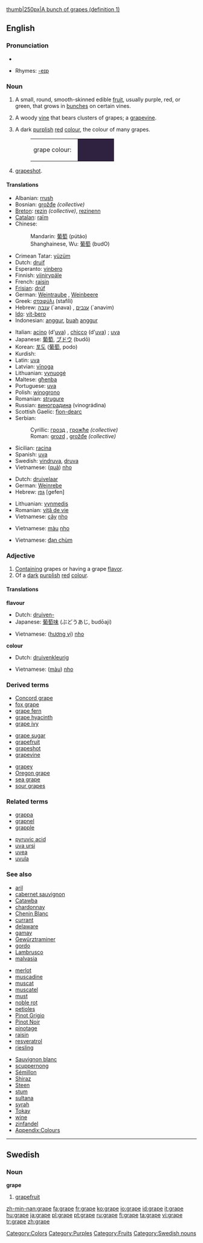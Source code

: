 {{wikipedia}}[[image:Grapes05.jpg|thumb|250px|A bunch of grapes (definition 1)]]

==English==

===Pronunciation===
*{{audio|en-us-grape.ogg|Audio (US)}}

*Rhymes: [[Rhymes:English:-eɪp|-eɪp]]

===Noun===
{{en-noun|s|-}}

# {{countable}} A small, round, smooth-skinned edible [[fruit]], usually purple, red, or green, that grows in [[bunch]]es on certain vines.
# {{countable}} A woody [[vine]] that bears clusters of grapes; a [[grapevine]].
# {{cattag|countable|uncountable}} A dark [[purple|purplish]] [[red]] [[colour]], the colour of many grapes.
#:<table><tr><td>grape colour: &nbsp;</td><td bgcolor="#2F2140" width="80">&nbsp; </td></tr></table>
# {{uncountable}} [[Grapeshot|grapeshot]].

====Translations====
{{trans-top|fruit}}
*Albanian: [[rrush]] {{m}}
*Bosnian: [[grožđe]] {{npl}} ''(collective)''
*[[Breton]]: [[rezin]] ''(collective)'', [[rezinenn]] {{f}}
*[[Catalan]]: [[raïm]] {{m}}
*Chinese:
*:Mandarin: [[葡萄]] (pútáo)
*:Shanghainese, Wu: [[葡萄]] (budO)
*Crimean Tatar: [[yüzüm]]
*Dutch: [[druif]] {{f}}
*Esperanto: [[vinbero]]
*Finnish: [[viinirypäle]]
*French: [[raisin]] {{m}}
*[[Frisian]]: [[drúf]]
*German: [[Weintraube]] {{f}}, [[Weinbeere]] {{f}}
*Greek: [[σταφύλι]] (stafíli) {{n}}
*Hebrew: [[ענבה]] (`anava) {{f}}, [[ענבים]] (`anavim) {{p}}
*[[Ido]]: [[vit-bero]]
*Indonesian: [[anggur]], [[buah]] [[anggur]]
{{trans-mid}}
*Italian: [[acino]] (d'[[uva]]) {{m}}, [[chicco]] (d'[[uva]]) {{m}}; [[uva]] {{f}}
*Japanese: [[葡萄]], [[ブドウ]] (budō)
*Korean: [[포도]] ([[葡萄]], podo)
*Kurdish: {{KUchar|[[ترێ]]}}
*Latin: [[uva]]
*Latvian: [[vīnoga]] {{f}}
*Lithuanian: [[vynuogė]] {{f}}
*Maltese: [[għenba]] {{f}}
*Portuguese: [[uva]] {{f}}
*Polish: [[winogrono]] {{n}}
*Romanian: [[strugure]] {{m}}
*Russian: [[виноградина]] (vinográdina) {{f}}
*Scottish Gaelic: [[fìon-dearc]] {{f}}
*Serbian:
*:Cyrillic: [[грозд]] {{m}}, [[грожђе]] {{npl}} ''(collective)''
*:Roman: [[grozd]] {{m}}, [[grožđe]] {{npl}} ''(collective)''
*Sicilian: [[racina]] {{f}}
*Spanish: [[uva]] {{f}}
*Swedish: [[vindruva]], [[druva]] {{c}}
*Vietnamese: ([[quả]]) [[nho]]
{{trans-bottom}}

{{trans-top|vine}}
*Dutch: [[druivelaar]] {{m}} 
*German: [[Weinrebe]] {{f}}
*Hebrew: [[גפן]] [gefen] {{m}}
{{trans-mid}}
*Lithuanian: [[vynmedis]] {{m}}
*Romanian: [[viţă de vie]] 
*Vietnamese: [[cây]] [[nho]]
{{trans-bottom}}

{{trans-top|colour}}
*Vietnamese: [[màu]] [[nho]]
{{trans-mid}}
{{trans-bottom}}

{{trans-top|grapeshot}}
*Vietnamese: [[đạn chùm]]
{{trans-mid}}
{{trans-bottom}}

===Adjective===
{{en-adj-more}}

# [[contain|Containing]] grapes or having a grape [[flavor]].
# Of a [[dark]] [[purplish]] [[red]] [[colour]].

====Translations====
'''flavour'''
{{top}}
*Dutch: [[druiven-]]
*Japanese: [[葡萄]][[味]] (ぶどうあじ, budōaji)
{{mid}}
*Vietnamese: ([[hương vị]]) [[nho]]
{{bottom}}

'''colour'''
{{top}}
*Dutch: [[druivenkleurig]]
{{mid}}
*Vietnamese: ([[màu]]) [[nho]] 
{{bottom}}

===Derived terms===
{{top3}}
*[[Concord grape]]
*[[fox grape]]
*[[grape fern]]
*[[grape hyacinth]]
*[[grape ivy]]
{{mid3}}
*[[grape sugar]]
*[[grapefruit]]
*[[grapeshot]]
*[[grapevine]]
{{mid3}}
*[[grapey]]
*[[Oregon grape]]
*[[sea grape]]
*[[sour grapes]]
{{bottom}}

===Related terms===
{{top2}}
*[[grappa]]
*[[grapnel]]
*[[grapple]]
{{mid2}}
*[[pyruvic acid]]
*[[uva ursi]]
*[[uvea]]
*[[uvula]]
{{bottom}}

===See also===
{{top3}}
*[[aril]]
*[[cabernet sauvignon]]
*[[Catawba]]
*[[chardonnay]]
*[[Chenin Blanc]]
*[[currant]]
*[[delaware]]
*[[gamay]]
*[[Gewürztraminer]]
*[[gordo]]
*[[Lambrusco]]
*[[malvasia]]
{{mid3}}
*[[merlot]]
*[[muscadine]]
*[[muscat]]
*[[muscatel]]
*[[must]]
*[[noble rot]]
*[[petioles]]
*[[Pinot Grigio]]
*[[Pinot Noir]]
*[[pinotage]]
*[[raisin]]
*[[resveratrol]]
*[[riesling]]
{{mid3}}
*[[Sauvignon blanc]]
*[[scuppernong]]
*[[Sémillon]]
*[[Shiraz]]
*[[Steen]]
*[[stum]]
*[[sultana]]
*[[syrah]]
*[[Tokay]]
*[[wine]]
*[[zinfandel]]
*[[Wiktionary_Appendix:Colours|Appendix:Colours]]
{{bottom}}

[[Category:Colors]]
[[Category:Purples]]
[[Category:Fruits]]

----

==Swedish==

===Noun===
'''grape''' {{c}}

# [[grapefruit]]

[[Category:Swedish nouns]]

[[zh-min-nan:grape]]
[[fa:grape]]
[[fr:grape]]
[[ko:grape]]
[[io:grape]]
[[id:grape]]
[[it:grape]]
[[hu:grape]]
[[ja:grape]]
[[pl:grape]]
[[pt:grape]]
[[ru:grape]]
[[fi:grape]]
[[ta:grape]]
[[vi:grape]]
[[tr:grape]]
[[zh:grape]]